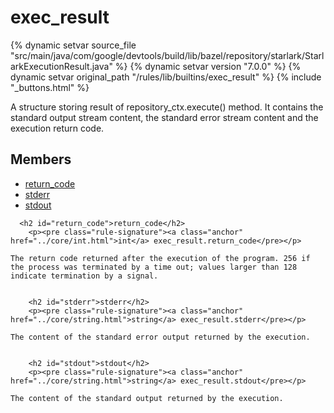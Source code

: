 <html devsite>
<head>
  <meta name="project_path" value="/_project.yaml">
  <meta name="book_path" value="/versions/7.0.0/_book.yaml">
</head>
<body>

<h1 class="page-title" id="modules.exec_result">exec_result</h1>

{% dynamic setvar source_file "src/main/java/com/google/devtools/build/lib/bazel/repository/starlark/StarlarkExecutionResult.java" %}
{% dynamic setvar version "7.0.0" %}
{% dynamic setvar original_path "/rules/lib/builtins/exec_result" %}
{% include "_buttons.html" %}
<!-- {% raw %} -->

A structure storing result of repository_ctx.execute() method. It contains the standard output stream content, the standard error stream content and the execution return code.

<h2>Members</h2>
<ul>
    <li>
    <a href="#return_code">return_code</a>
  </li>
      <li>
    <a href="#stderr">stderr</a>
  </li>
      <li>
    <a href="#stdout">stdout</a>
  </li>
  </ul>

      <h2 id="return_code">return_code</h2>
        <p><pre class="rule-signature"><a class="anchor" href="../core/int.html">int</a> exec_result.return_code</pre></p>

    The return code returned after the execution of the program. 256 if the process was terminated by a time out; values larger than 128 indicate termination by a signal.


        <h2 id="stderr">stderr</h2>
        <p><pre class="rule-signature"><a class="anchor" href="../core/string.html">string</a> exec_result.stderr</pre></p>

    The content of the standard error output returned by the execution.


        <h2 id="stdout">stdout</h2>
        <p><pre class="rule-signature"><a class="anchor" href="../core/string.html">string</a> exec_result.stdout</pre></p>

    The content of the standard output returned by the execution.



</body>
</html>

<!-- {% endraw %} -->
